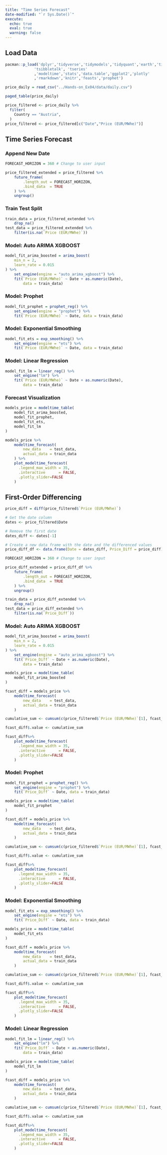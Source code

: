 ```yaml
---
title: "Time Series Forecast"
date-modified: "`r Sys.Date()`"
execute: 
  echo: true
  eval: true
  warning: false
---
```


## Load Data 

```r
pacman::p_load('dplyr','tidyverse','tidymodels','tidyquant','earth','timetk','recipes','tsibble','feasts','forecast','fable',
             'tsibbletalk', 'tseries'
             ,'modeltime','stats','data.table','ggplot2','plotly'
             ,'rmarkdown','knitr','feasts','prophet')
```

```r
price_daily = read_csv("../Hands-on_Ex04/data/daily.csv")

paged_table(price_daily)
```

```r
price_filtered <- price_daily %>%
  filter(
    Country == "Austria",
  ) 
price_filtered <- price_filtered[c("Date","Price (EUR/MWhe)")]
```

## Time Series Forecast

### Append New Date 

```r
FORECAST_HORIZON = 360 # Change to user input

price_filtered_extended = price_filtered %>%
    future_frame(
        .length_out = FORECAST_HORIZON,
        .bind_data  = TRUE
    ) %>%
    ungroup()
```

### Train Test Split

```r
train_data = price_filtered_extended %>%
    drop_na()
test_data = price_filtered_extended %>%
    filter(is.na(`Price (EUR/MWhe)`))
```

### **Model: Auto ARIMA XGBOOST**

```r
model_fit_arima_boosted = arima_boost(
    min_n = 2,
    learn_rate = 0.015
) %>%
    set_engine(engine = "auto_arima_xgboost") %>%
    fit(`Price (EUR/MWhe)` ~ Date + as.numeric(Date),
        data = train_data)
```

### **Model: Prophet**

```r
model_fit_prophet = prophet_reg() %>%
    set_engine(engine = "prophet") %>%
    fit(`Price (EUR/MWhe)` ~ Date, data = train_data)
```

### **Model: Exponential Smoothing**

```r
model_fit_ets = exp_smoothing() %>%
    set_engine(engine = "ets") %>%
    fit(`Price (EUR/MWhe)` ~ Date, data = train_data)
```

### **Model: Linear Regression**

```r
model_fit_lm = linear_reg() %>%
    set_engine("lm") %>%
    fit(`Price (EUR/MWhe)` ~ Date + as.numeric(Date),
        data = train_data)
```

### Forecast Visualization 

```r
models_price = modeltime_table(
    model_fit_arima_boosted,
    model_fit_prophet,
    model_fit_ets,
    model_fit_lm
)

models_price %>%
    modeltime_forecast(
        new_data    = test_data,
        actual_data = train_data
    ) %>%
    plot_modeltime_forecast(
      .legend_max_width = 35, 
      .interactive      = FALSE,
      .plotly_slider=FALSE
    )
```

## First-Order Differencing

```r
price_diff = diff(price_filtered$`Price (EUR/MWhe)`)
```

```r
# Get the date column
dates <- price_filtered$Date

# Remove the first date
dates_diff <- dates[-1]

# Create a new data frame with the date and the differenced values
price_diff_df <- data.frame(Date = dates_diff, Price_Diff = price_diff)
```

```r
FORECAST_HORIZON = 360 # Change to user input

price_diff_extended = price_diff_df %>%
    future_frame(
        .length_out = FORECAST_HORIZON,
        .bind_data  = TRUE
    ) %>%
    ungroup()
```

```r
train_data = price_diff_extended %>%
    drop_na()
test_data = price_diff_extended %>%
    filter(is.na(`Price_Diff`))
```

### **Model: Auto ARIMA XGBOOST**

```r
model_fit_arima_boosted = arima_boost(
    min_n = 2,
    learn_rate = 0.015
) %>%
    set_engine(engine = "auto_arima_xgboost") %>%
    fit(`Price_Diff` ~ Date + as.numeric(Date),
        data = train_data)
```

```r
models_price = modeltime_table(
    model_fit_arima_boosted
)

fcast_diff = models_price %>%
    modeltime_forecast(
        new_data    = test_data,
        actual_data = train_data
    )
```

```r
cumulative_sum <- cumsum(c(price_filtered$`Price (EUR/MWhe)`[1], fcast_diff$.value))[-1]
```

```r
fcast_diff$.value <- cumulative_sum
```

```r
fcast_diff%>%
    plot_modeltime_forecast(
      .legend_max_width = 35, 
      .interactive      = FALSE,
      .plotly_slider=FALSE
    )
```

### **Model: Prophet**

```r
model_fit_prophet = prophet_reg() %>%
    set_engine(engine = "prophet") %>%
    fit(`Price_Diff` ~ Date, data = train_data)
```

```r
models_price = modeltime_table(
    model_fit_prophet
)

fcast_diff = models_price %>%
    modeltime_forecast(
        new_data    = test_data,
        actual_data = train_data
    )

cumulative_sum <- cumsum(c(price_filtered$`Price (EUR/MWhe)`[1], fcast_diff$.value))[-1]

fcast_diff$.value <- cumulative_sum

fcast_diff%>%
    plot_modeltime_forecast(
      .legend_max_width = 35, 
      .interactive      = FALSE,
      .plotly_slider=FALSE
    )
```

### **Model: Exponential Smoothing**

```r
model_fit_ets = exp_smoothing() %>%
    set_engine(engine = "ets") %>%
    fit(`Price_Diff` ~ Date, data = train_data)
```

```r
models_price = modeltime_table(
    model_fit_ets
)

fcast_diff = models_price %>%
    modeltime_forecast(
        new_data    = test_data,
        actual_data = train_data
    )

cumulative_sum <- cumsum(c(price_filtered$`Price (EUR/MWhe)`[1], fcast_diff$.value))[-1]

fcast_diff$.value <- cumulative_sum

fcast_diff%>%
    plot_modeltime_forecast(
      .legend_max_width = 35, 
      .interactive      = FALSE,
      .plotly_slider=FALSE
    )
```

### **Model: Linear Regression**

```r
model_fit_lm = linear_reg() %>%
    set_engine("lm") %>%
    fit(`Price_Diff` ~ Date + as.numeric(Date),
        data = train_data)
```

```r
models_price = modeltime_table(
    model_fit_lm
)

fcast_diff = models_price %>%
    modeltime_forecast(
        new_data    = test_data,
        actual_data = train_data
    )

cumulative_sum <- cumsum(c(price_filtered$`Price (EUR/MWhe)`[1], fcast_diff$.value))[-1]

fcast_diff$.value <- cumulative_sum

fcast_diff%>%
    plot_modeltime_forecast(
      .legend_max_width = 35, 
      .interactive      = FALSE,
      .plotly_slider=FALSE
    )
```
